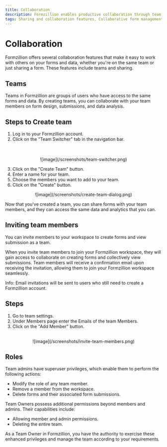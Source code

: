 ```yaml
---
title: Collaboration
description: Formzillion enables productive collaboration through team creation, form sharing, and efficient teamwork. It empowers users to gather input, work collectively, and achieve objectives effortlessly, internally and externally.
tags: Sharing and collaboration features, Collaborative form management, Teamwork on forms, docs, forms, submission, automate, backend, opensource, integrations, formzillion
---
```


# Collaboration

Formzillion offers several collaboration features that make it easy to work with others on your forms and data, whether you're on the same team or just sharing a form. These features include teams and sharing.

## Teams

Teams in Formzillion are groups of users who have access to the same forms and data. By creating teams, you can collaborate with your team members on form design, submissions, and data analysis.

## Steps to Create team

1. Log in to your Formzillion account.
2. Click on the "Team Switcher" tab in the navigation bar.

<br />
<br />
<center>![image](/screenshots/team-switcher.png)</center>

3. Click on the "Create Team" button.
4. Enter a name for your team.
5. Choose the members you want to add to your team.
6. Click on the "Create" button.

<center>![image](/screenshots/create-team-dialog.png)</center>

Now that you've created a team, you can share forms with your team members, and they can access the same data and analytics that you can.

## Inviting team members

You can invite members to your workspace to create forms and view submission as a team.

When you invite team members to join your Formzillion workspace, they will gain access to collaborate on creating forms and collectively view submissions.
Team members will receive a confirmation email upon receiving the invitation, allowing them to join your Formzillion workspace seamlessly.

Info: Email invitations will be sent to users who still need to create a Formzillion account.

## Steps

1. Go to team settings.
2. Under Members page enter the Emails of the team Members.
3. Click on the "Add Member" button.

<br />
<center>![image](/screenshots/invite-team-members.png)</center>

## Roles

Team admins have superuser privileges, which enable them to perform the following actions:

- Modify the role of any team member.
- Remove a member from the workspace.
- Delete forms and their associated form submissions.

Team Owners possess additional permissions beyond members and admins. Their capabilities include:

- Allowing member and admin permissions.
- Deleting the entire team.

As a Team Owner in Formzillion, you have the authority to exercise these enhanced privileges and manage the team according to your requirements.

